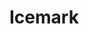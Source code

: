 
# Icemark
<ProjectDetails
  floatRight
  region="The Wall"
  house="Night's Watch"
  type="Ruin"
  status="Completed"
  warp="/warp icemark"
  projectLead="jmcmarq"
  dateStarted="2015-12-09T08:00:00+00:00"
  dateCompleted="2015-12-09T08:00:00+00:00"
/>
